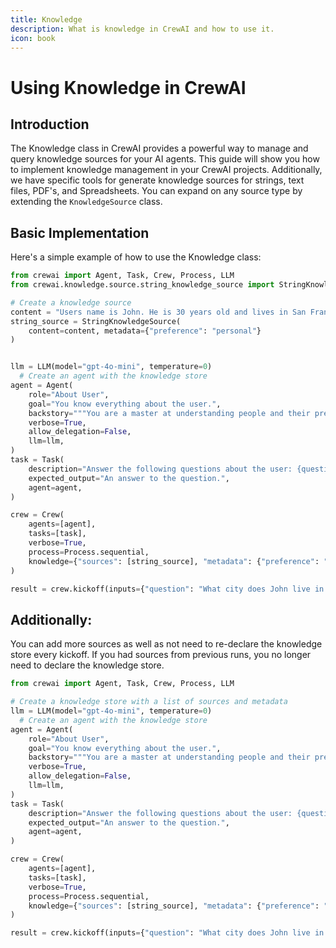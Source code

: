 ```yaml
---
title: Knowledge
description: What is knowledge in CrewAI and how to use it.
icon: book
---
```


# Using Knowledge in CrewAI

## Introduction

The Knowledge class in CrewAI provides a powerful way to manage and query knowledge sources for your AI agents. This guide will show you how to implement knowledge management in your CrewAI projects.
Additionally, we have specific tools for generate knowledge sources for strings, text files, PDF's, and Spreadsheets. You can expand on any source type by extending the `KnowledgeSource` class.

## Basic Implementation

Here's a simple example of how to use the Knowledge class:

```python
from crewai import Agent, Task, Crew, Process, LLM
from crewai.knowledge.source.string_knowledge_source import StringKnowledgeSource

# Create a knowledge source
content = "Users name is John. He is 30 years old and lives in San Francisco."
string_source = StringKnowledgeSource(
    content=content, metadata={"preference": "personal"}
)


llm = LLM(model="gpt-4o-mini", temperature=0)
  # Create an agent with the knowledge store
agent = Agent(
    role="About User",
    goal="You know everything about the user.",
    backstory="""You are a master at understanding people and their preferences.""",
    verbose=True,
    allow_delegation=False,
    llm=llm,
)
task = Task(
    description="Answer the following questions about the user: {question}",
    expected_output="An answer to the question.",
    agent=agent,
)

crew = Crew(
    agents=[agent],
    tasks=[task],
    verbose=True,
    process=Process.sequential,
    knowledge={"sources": [string_source], "metadata": {"preference": "personal"}}, # Enable knowledge by adding the sources here
)

result = crew.kickoff(inputs={"question": "What city does John live in and how old is he?"})
```

## Additionally:
You can add more sources as well as not need to re-declare the knowledge store every kickoff.
If you had sources from previous runs, you no longer need to declare the knowledge store.

```python
from crewai import Agent, Task, Crew, Process, LLM

# Create a knowledge store with a list of sources and metadata
llm = LLM(model="gpt-4o-mini", temperature=0)
  # Create an agent with the knowledge store
agent = Agent(
    role="About User",
    goal="You know everything about the user.",
    backstory="""You are a master at understanding people and their preferences.""",
    verbose=True,
    allow_delegation=False,
    llm=llm,
)
task = Task(
    description="Answer the following questions about the user: {question}",
    expected_output="An answer to the question.",
    agent=agent,
)

crew = Crew(
    agents=[agent],
    tasks=[task],
    verbose=True,
    process=Process.sequential,
    knowledge={"sources": [string_source], "metadata": {"preference": "personal"}}, # Enable knowledge by adding the sources here
)

result = crew.kickoff(inputs={"question": "What city does John live in and how old is he?"})
```
